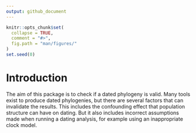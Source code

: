 ```yaml
---
output: github_document
---
```


<!-- README.md is generated from README.Rmd. Please edit that file -->

```r
knitr::opts_chunk$set(
  collapse = TRUE,
  comment = "#>",
  fig.path = "man/figures/"
)
set.seed(0)
```

# Introduction

The aim of this package is to check if a dated phylogeny is valid. 
Many tools exist to produce dated phylogenies, but there are several factors that can invalidate the results.
This includes the confounding effect that population structure can have on dating.
But it also includes incorrect assumptions made when running a dating analysis, for example using an inappropriate clock model. 

